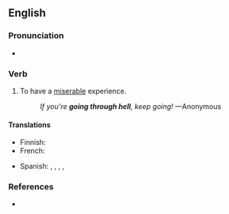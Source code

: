 ==English==

===Pronunciation===
* {{audio|en|en-au-go through hell.ogg|Audio (AU)}}

===Verb===
{{en-verb|go<goes,,went,gone> through hell}}

# {{lb|en|idiomatic}} To have a [[miserable]] experience.
#: ''If you're '''going through hell''', keep going!'' —Anonymous

====Translations====
{{trans-top}}
* Finnish: {{t|fi|[[mennä]] [[läpi helvetin]]}}
* French: {{t+|fr|en voir de toutes les couleurs}}
{{trans-mid}}
* Spanish: {{t+|es|pasar las de Caín}}, {{t|es|pasar carros y carretas}}, {{t+|es|pasarlas negras}}, {{t+|es|pasarlas canutas}} {{qualifier|euphemistic}}, {{t|es|sufrir lo indecible}}
{{trans-bottom}}

===References===
* {{R:OneLook}}
